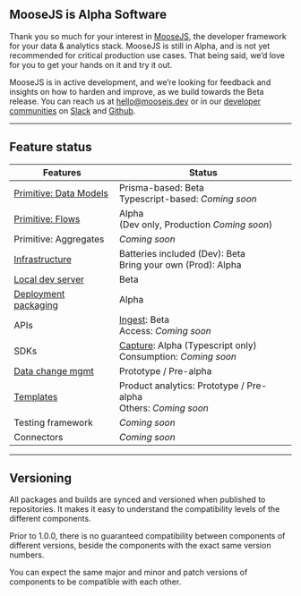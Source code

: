 ## MooseJS is Alpha Software

Thank you so much for your interest in [MooseJS](https://www.moosejs.com/), the developer framework for your data & analytics stack. MooseJS is still in Alpha, and is not yet recommended for critical production use cases. That being said, we’d love for you to get your hands on it and try it out.

MooseJS is in active development, and we’re looking for feedback and insights on how to harden and improve, as we build towards the Beta release. You can reach us at [hello@moosejs.dev](mailto:hello@moosejs.dev) or in our [developer communities](https://www.moosejs.com/community) on [Slack](https://join.slack.com/t/moose-community/shared_invite/zt-2fjh5n3wz-cnOmM9Xe9DYAgQrNu8xKxg) and [Github](https://github.com/514-labs/moose).

---

## Feature status

| Features                                                | Status                                                                                                    |
| ------------------------------------------------------- | --------------------------------------------------------------------------------------------------------- |
| [Primitive: Data Models](../building/data-models/intro) | Prisma-based: Beta <br/> Typescript-based: _Coming soon_                                                  |
| [Primitive: Flows](../building/flows/intro)             | Alpha <br/> (Dev only, Production _Coming soon_)                                                          |
| Primitive: Aggregates                                   | _Coming soon_                                                                                             |
| [Infrastructure](../getting-started/architecture)       | Batteries included (Dev): Beta <br/> Bring your own (Prod): Alpha                                         |
| [Local dev server](../getting-started/new-project)      | Beta                                                                                                      |
| [Deployment packaging](../deploying/summary)            | Alpha                                                                                                     |
| APIs                                                    | [Ingest](../building/data-models/capture-data): Beta <br/> Access: _Coming soon_                          |
| SDKs                                                    | [Capture](../building/data-models/capture-data): Alpha (Typescript only) <br/> Consumption: _Coming soon_ |
| [Data change mgmt](../building/dcm/introduction)        | Prototype / Pre-alpha                                                                                     |
| [Templates](https://moosejs.com/templates)              | Product analytics: Prototype / Pre-alpha <br/> Others: _Coming soon_                                      |
| Testing framework                                       | _Coming soon_                                                                                             |
| Connectors                                              | _Coming soon_                                                                                             |

---

## Versioning

All packages and builds are synced and versioned when published to repositories. It makes it easy to understand the compatibility levels of the different components.

Prior to 1.0.0, there is no guaranteed compatibility between components of different versions, beside the components with the exact same version numbers.

You can expect the same major and minor and patch versions of components to be compatible with each other.

